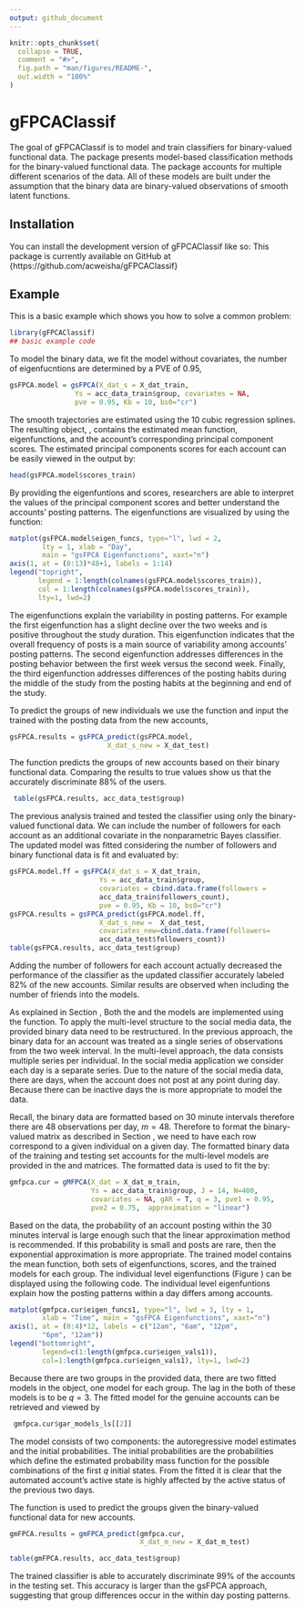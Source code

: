 ```yaml
---
output: github_document
---
```


<!-- README.md is generated from README.Rmd. Please edit that file -->

```r
knitr::opts_chunk$set(
  collapse = TRUE,
  comment = "#>",
  fig.path = "man/figures/README-",
  out.width = "100%"
)
```

# gFPCAClassif

<!-- badges: start -->
<!-- badges: end -->

The goal of gFPCAClassif is to model and train classifiers for binary-valued functional data. The package presents model-based classification methods for the binary-valued functional data. The package accounts for multiple different scenarios of the data. All of these models are built under the assumption that the binary data are binary-valued observations of smooth latent functions.

## Installation

You can install the development version of gFPCAClassif like so: This package is currently available on GitHub at {https://github.com/acweisha/gFPCAClassif}

## Example

This is a basic example which shows you how to solve a common problem:

```r
library(gFPCAClassif)
## basic example code
```

To model the binary data, we fit the \emph{gsFPCA} model without covariates, the number of eigenfucntions are determined by a PVE of 0.95,


```r
gsFPCA.model = gsFPCA(X_dat_s = X_dat_train,
                Ys = acc_data_train$group, covariates = NA,
                pve = 0.95, Kb = 10, bs0="cr")
```

The smooth trajectories are estimated using the 10 cubic regression splines. The resulting object, \emph{gsFPCA.model}, contains the estimated mean function, eigenfunctions, and the account's corresponding principal component scores. The estimated principal components scores for each account can be easily viewed in the output by: 

```r
head(gsFPCA.model$scores_train)
```

By providing the eigenfuntions and scores, researchers are able to interpret the values of the principal component scores and better understand the accounts' posting patterns. The eigenfunctions are visualized by using the \emph{matplot()} function:

```r
matplot(gsFPCA.model$eigen_funcs, type="l", lwd = 2, 
        lty = 1, xlab = "Day", 
        main = "gsFPCA Eigenfunctions", xaxt="n")
axis(1, at = (0:13)*48+1, labels = 1:14)
legend("topright", 
       legend = 1:length(colnames(gsFPCA.model$scores_train)),
       col = 1:length(colnames(gsFPCA.model$scores_train)), 
       lty=1, lwd=2)
```

The eigenfunctions explain the variability in posting patterns. For example the first eigenfunction has a slight decline over the two weeks and is positive throughout the study duration. This eigenfunction indicates that the overall frequency of posts is a main source of variability among accounts' posting patterns. The second eigenfunction addresses differences in the posting behavior between the first week versus the second week. Finally, the third eigenfunction addresses differences of the posting habits during the middle of the study from the posting habits at the beginning and end of the study. 

To predict the groups of new individuals we use the \emph{gsFPCA\_predict()} function and input the trained \emph{gsFPCA} with the posting data from the new accounts,

```r
gsFPCA.results = gsFPCA_predict(gsFPCA.model,
                        X_dat_s_new = X_dat_test)
```


The \emph{gsFPCA\_predict()} function predicts the groups of new accounts based on their binary functional data. Comparing the results to true values show us that the \emph{gsFPCA} accurately discriminate 88\% of the users. 

```r
 table(gsFPCA.results, acc_data_test$group)
```

The previous analysis trained and tested the classifier using only the binary-valued functional data. We can include the number of followers for each account as an additional covariate in the nonparametric Bayes classifier. The updated model was fitted considering the number of followers and binary functional data is fit and evaluated by: 

```r
gsFPCA.model.ff = gsFPCA(X_dat_s = X_dat_train,
                      Ys = acc_data_train$group, 
                      covariates = cbind.data.frame(followers =
                      acc_data_train$followers_count),
                      pve = 0.95, Kb = 10, bs0="cr")
gsFPCA.results = gsFPCA_predict(gsFPCA.model.ff,
                      X_dat_s_new =  X_dat_test,
                      covariates_new=cbind.data.frame(followers=
                      acc_data_test$followers_count))
table(gsFPCA.results, acc_data_test$group)
```

Adding the number of followers for each account actually decreased the performance of the classifier as the updated classifier accurately labeled 82\% of the new accounts. Similar results are observed when including the number of friends into the models. 



As explained in Section \ref{sec:Function_arguments}, Both the \emph{gmFPCA} and the \emph{gmFPCA+gAR} models are implemented using the \emph{gmFPCA()} function. To apply the multi-level structure to the social media data, the provided binary data need to be restructured. In the previous approach, the binary data for an account was treated as a single series of observations from the two week interval. In the multi-level approach, the data consists multiple series per individual. In the social media application we consider each day is a separate series. Due to the nature of the social media data, there are days, when the account does not post at any point during day.  Because there can be inactive days the \emph{gmFPCA+gAR} is more appropriate to model the data. 

Recall, the binary data are formatted based on 30 minute intervals therefore there are 48 observations per day, $m=48$. Therefore to format the binary-valued matrix as described in Section \ref{sec:Function_arguments}, we need to have each row correspond to a given individual on a given day. The formatted binary data of the training and testing set accounts for the multi-level models are provided in the \emph{X\_dat\_m\_train} and \emph{X\_dat\_m\_test} matrices. The formatted data is used to fit the \emph{gmFpCA+gAR} by:


```r
gmfpca.cur = gMFPCA(X_dat = X_dat_m_train,
                    Ys = acc_data_train$group, J = 14, N=400, 
                    covariates = NA, gAR = T, q = 3, pve1 = 0.95,
                    pve2 = 0.75,  approximation = "linear")
```

Based on the data, the probability of an account posting within the 30 minutes interval is large enough such that the linear approximation method is recommended. If this probability is small and posts are rare, then the exponential approximation is more appropriate. 
The trained \emph{gmfpca} model contains the mean function, both sets of eigenfunctions, scores, and the trained \emph{gAR} models for each group. The individual level eigenfunctions (Figure \ref{fig:eigen_functions1}) can be displayed using the following code. The individual level eigenfuntions explain how the posting patterns within a day differs among accounts.  

```r
matplot(gmfpca.cur$eigen_funcs1, type="l", lwd = 3, lty = 1,
        xlab = "Time", main = "gsFPCA Eigenfunctions", xaxt="n")
axis(1, at = (0:4)*12, labels = c("12am", "6am", "12pm",
        "6pm", "12am"))
legend("bottomright", 
        legend=c(1:length(gmfpca.cur$eigen_vals1)),
        col=1:length(gmfpca.cur$eigen_vals1), lty=1, lwd=2)
```

Because there are two groups in the provided data, there are two fitted \emph{gAR} models in the \emph{gmfpca.cur} object, one \emph{gAR} model for each group. The lag in the both of these \emph{gAR} models is to be $q=3$. The fitted \emph{gAR} model for the genuine accounts can be retrieved and viewed by

```r
 gmfpca.cur$gar_models_ls[[2]]
```


The model consists of two components: the autoregressive model estimates and the initial probabilities. The initial probabilities are the probabilities which define the estimated probability mass function for the possible combinations of the first $q$ initial states. From the fitted \emph{gAR} it is clear that the automated account's active state is highly affected by the active status of the previous two days. 

The \emph{gmFPCA\_predict()} function is used to predict the groups given the binary-valued functional data for new accounts. 

```r
gmFPCA.results = gmFPCA_predict(gmfpca.cur, 
                                X_dat_m_new = X_dat_m_test)

table(gmFPCA.results, acc_data_test$group)
```

The trained \emph{gmFPCA+gAR} classifier is able to accurately discriminate 99\% of the accounts in the testing set. This accuracy is larger than the gsFPCA approach, suggesting that group differences occur in the within day posting patterns. 







